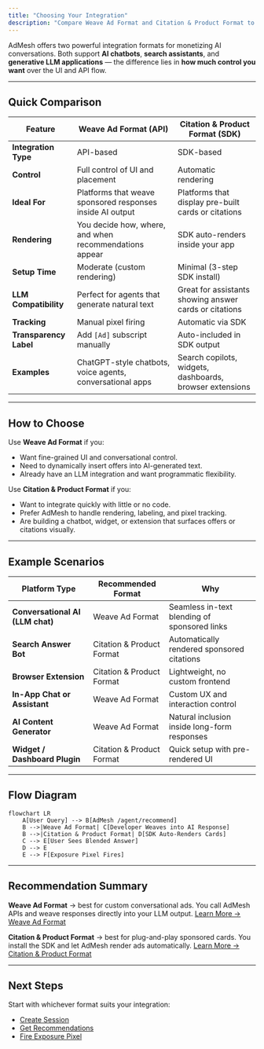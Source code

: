 ```yaml
---
title: "Choosing Your Integration"
description: "Compare Weave Ad Format and Citation & Product Format to decide which fits your AI platform best"
---
```


AdMesh offers two powerful integration formats for monetizing AI conversations.
Both support **AI chatbots**, **search assistants**, and **generative LLM applications** — the difference lies in **how much control you want** over the UI and API flow.

---

## Quick Comparison

| Feature | **Weave Ad Format (API)** | **Citation & Product Format (SDK)** |
|----------|----------------------------|-------------------------------------|
| **Integration Type** | API-based | SDK-based |
| **Control** | Full control of UI and placement | Automatic rendering |
| **Ideal For** | Platforms that weave sponsored responses inside AI output | Platforms that display pre-built cards or citations |
| **Rendering** | You decide how, where, and when recommendations appear | SDK auto-renders inside your app |
| **Setup Time** | Moderate (custom rendering) | Minimal (3-step SDK install) |
| **LLM Compatibility** | Perfect for agents that generate natural text | Great for assistants showing answer cards or citations |
| **Tracking** | Manual pixel firing | Automatic via SDK |
| **Transparency Label** | Add `[Ad]` subscript manually | Auto-included in SDK output |
| **Examples** | ChatGPT-style chatbots, voice agents, conversational apps | Search copilots, widgets, dashboards, browser extensions |

---

## How to Choose

Use **Weave Ad Format** if you:
- Want fine-grained UI and conversational control.
- Need to dynamically insert offers into AI-generated text.
- Already have an LLM integration and want programmatic flexibility.

Use **Citation & Product Format** if you:
- Want to integrate quickly with little or no code.
- Prefer AdMesh to handle rendering, labeling, and pixel tracking.
- Are building a chatbot, widget, or extension that surfaces offers or citations visually.

---

## Example Scenarios

| Platform Type | Recommended Format | Why |
|----------------|--------------------|-----|
| **Conversational AI (LLM chat)** | Weave Ad Format | Seamless in-text blending of sponsored links |
| **Search Answer Bot** | Citation & Product Format | Automatically rendered sponsored citations |
| **Browser Extension** | Citation & Product Format | Lightweight, no custom frontend |
| **In-App Chat or Assistant** | Weave Ad Format | Custom UX and interaction control |
| **AI Content Generator** | Weave Ad Format | Natural inclusion inside long-form responses |
| **Widget / Dashboard Plugin** | Citation & Product Format | Quick setup with pre-rendered UI |

---

## Flow Diagram

```mermaid
flowchart LR
    A[User Query] --> B[AdMesh /agent/recommend]
    B -->|Weave Ad Format| C[Developer Weaves into AI Response]
    B -->|Citation & Product Format| D[SDK Auto-Renders Cards]
    C --> E[User Sees Blended Answer]
    D --> E
    E --> F[Exposure Pixel Fires]
```

---

## Recommendation Summary

**Weave Ad Format** → best for custom conversational ads.
You call AdMesh APIs and weave responses directly into your LLM output.
[Learn More → Weave Ad Format](/platforms/weave-ad-format)

**Citation & Product Format** → best for plug-and-play sponsored cards.
You install the SDK and let AdMesh render ads automatically.
[Learn More → Citation & Product Format](/platforms/citation-format)

---

## Next Steps

Start with whichever format suits your integration:

- [Create Session](/platforms/create-session)
- [Get Recommendations](/platforms/get-recommendations)
- [Fire Exposure Pixel](/platforms/fire-exposure-pixel)

